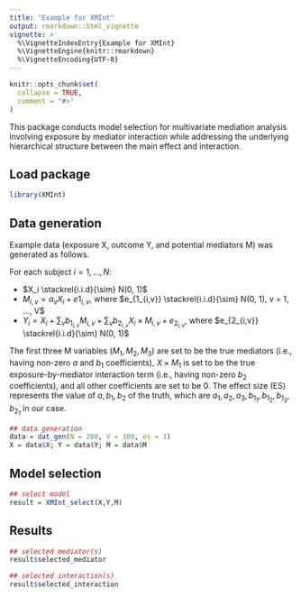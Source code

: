 ```yaml
---
title: "Example for XMInt"
output: rmarkdown::html_vignette
vignette: >
  %\VignetteIndexEntry{Example for XMInt}
  %\VignetteEngine{knitr::rmarkdown}
  %\VignetteEncoding{UTF-8}
---
```


```r
knitr::opts_chunk$set(
  collapse = TRUE,
  comment = "#>"
)
```

This package conducts model selection for multivariate mediation analysis involving exposure by mediator interaction while addressing the underlying hierarchical structure between the main effect and interaction.

## Load package

```r
library(XMInt)
```

## Data generation

Example data (exposure X, outcome Y, and potential mediators M) was generated as follows. 

For each subject $i = 1, ..., N$:

* $X_i \stackrel{i.i.d}{\sim} N(0, 1)$
* $M_{i,v} = a_v X_i + e{1_{i,v}}$, where $e_{1_{i,v}} \stackrel{i.i.d}{\sim} N(0, 1), v = 1, ..., V$
* $Y_i = X_i + \sum_v b_{1_{i,v}} M_{i,v} + \sum_v b_{2_{i,v}} X_i \times M_{i,v} + e_{2_{i,v}}$, where $e_{2_{i,v}} \stackrel{i.i.d}{\sim} N(0, 1)$

The first three M variables ($M_1,M_2,M_3$) are set to be the true mediators (i.e., having non-zero $a$ and $b_1$ coefficients), $X \times M_1$ is set to be the true exposure-by-mediator interaction term (i.e., having non-zero $b_2$ coefficients), and all other coefficients are set to be 0. The effect size (ES) represents the value of $a, b_1, b_2$ of the truth, which are $a_1, a_2, a_3, b_{1_{1}}, b_{1_{2}}, b_{1_{3}}, b_{2_{1}}$ in our case.

```r
## data generation
data = dat_gen(N = 200, V = 100, es = 1)
X = data$X; Y = data$Y; M = data$M
```

## Model selection
```r
## select model
result = XMInt_select(X,Y,M)
```

## Results
```r
## selected mediator(s)
result$selected_mediator

## selected interaction(s)
result$selected_interaction 
```


